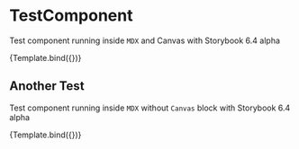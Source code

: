 
<Meta title="Preview/Test" component={TestComponent} />

# TestComponent

Test component running inside `MDX` and Canvas with Storybook 6.4 alpha


<Canvas withToolbar>
  <Story name="test-component-with-canvas">{Template.bind({})}</Story>
</Canvas>

## Another Test

Test component running inside `MDX` without `Canvas` block with Storybook 6.4 alpha

<Story name="test-component-without-canvas">{Template.bind({})}</Story>
